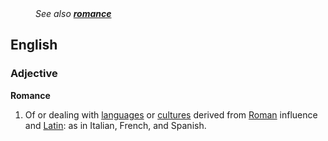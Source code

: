 :''See also '''[[romance]]'''''
==English==
===Adjective===
'''Romance'''
# Of or dealing with [[language]]s or [[culture]]s derived from [[Roman]] influence and [[Latin]]: as in Italian, French, and Spanish.
